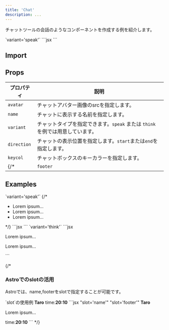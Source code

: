 ```yaml
---
title: 'Chat'
description: ...
---
```



チャットツールの会話のようなコンポーネントを作成する例を紹介します。


<Preview>
	<PreviewTitle>`variant='speak'`</PreviewTitle>
	<PreviewArea resize p='30' _dir='rtl'>
		<Chat name='Taro' avatar='/img/avatar01.jpg'>
			<Dummy lang='ja' />
		</Chat>
	</PreviewArea>
	<PreviewCode>
		```jsx
		<Chat name='Taro' avatar='/img/avatar01.jpg'>
			<Dummy lang='ja' />
		</Chat>
		```
	</PreviewCode>
</Preview>


## Import
<ImportSource name='Chat' css='scss' react />


## Props

| プロパティ | 説明 |
|---|---|
| `avatar` | チャットアバター画像のsrcを指定します。 |
| `name` | チャットに表示する名前を指定します。 |
| `variant` | チャットタイプを指定できます。`speak` または `think` を例では用意しています。|
| `direction` | チャットの表示位置を指定します。`start`または`end`を指定します。 |
| `keycol` | チャットボックスのキーカラーを指定します。|
{/* | `footer` | チャット本文の下に表示するフッターテキストを指定できます。 | */}


## Examples

<Preview>
	<PreviewTitle>`variant='speak'`</PreviewTitle>
	<PreviewArea resize p='30' _dir='rtl'>
		<Chat name='Taro' avatar='/img/avatar01.jpg' keycol='green' footer='Footer text...'>
			<Dummy length='codes' />
		</Chat>
		<Chat direction='end' name='Hanako' avatar='/img/avatar02.jpg' keycol='red' footer='Footer text...'>
			<Dummy length='codes' />
			<Dummy length='s' />
		</Chat>
		{/* <Chat avatar='/img/avatar03.jpg' keycol='blue'>
			<Dummy length='xs' />
			<ul>
				<li>Lorem ipsum...</li>
				<li>Lorem ipsum...</li>
				<li>Lorem ipsum...</li>
			</ul>
		</Chat> */}
	</PreviewArea>
	<PreviewCode>
		```jsx
		<Chat name='Taro' avatar='/img/avatar01.jpg' keycol='green' footer='Footer text...'>
			<Dummy length='codes' />
			<Dummy length='s' />
		</Chat>
		<Chat direction='end' name='Hanako' avatar='/img/avatar02.jpg' keycol='red' footer='Footer text...'>
			<Dummy length='codes' />
		</Chat>
		```
	</PreviewCode>
</Preview>


<Preview>
	<PreviewTitle>`variant='think'`</PreviewTitle>
	<PreviewArea resize p='30' _dir='rtl'>
		<Chat variant='think' name='Name B' avatar='/img/avatar01.jpg' keycol='blue'>
			<Dummy length='codes' />
		</Chat>
		<Chat variant='think' direction='end' name='Name B' avatar='/img/avatar02.jpg' keycol='purple'>
			<Dummy length='codes' />
		</Chat>
	</PreviewArea>
	<PreviewCode>
		```jsx
		<Chat variant='think' name='Name B' avatar='/img/avatar01.jpg' keycol='blue'>
			<p>Lorem ipsum...</p>
		</Chat>
		<Chat variant='think' direction='end' name='Name B' avatar='/img/avatar02.jpg' keycol='purple'>
			<p>Lorem ipsum...</p>
		</Chat>
		```
	</PreviewCode>
</Preview>

{/* 
### Astroでのslotの活用

Astroでは、name,footerをslotで指定することが可能です。

<Preview>
	<PreviewTitle>`slot`の使用例</PreviewTitle>
	<PreviewArea resize p='30'>
		<Chat name='Name A' avatar='/img/avatar01.jpg' keycol='green'>
			<b slot='name'>Taro</b>
			<Dummy length='codes' />
			<Fragment slot='footer'>time:<b>20:10</b></Fragment>
		</Chat>
	</PreviewArea>
	<PreviewCode>
		```jsx "slot='name'" "slot='footer'"
		<Chat name='Name A' avatar='/img/avatar01.jpg' keycol='green'>
			<b slot='name'>Taro</b>
			<p>Lorem ipsum...</p>
			<Fragment slot='footer'>time:<b>20:10</b></Fragment>
		</Chat>
		```
	</PreviewCode>
</Preview>
 */}
